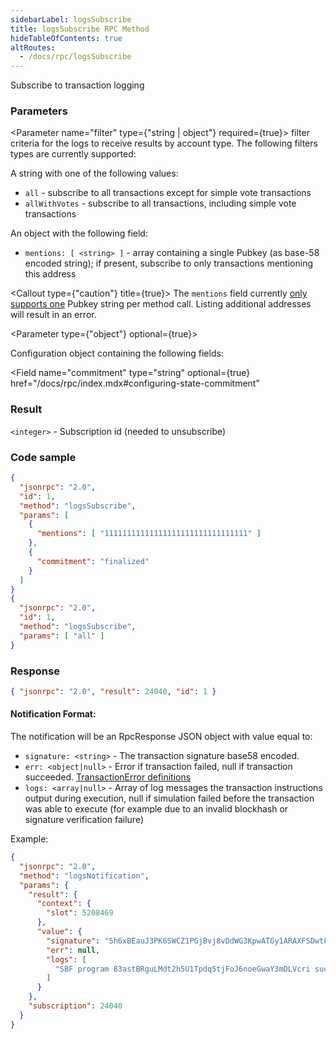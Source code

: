 ```yaml
---
sidebarLabel: logsSubscribe
title: logsSubscribe RPC Method
hideTableOfContents: true
altRoutes:
  - /docs/rpc/logsSubscribe
---
```


Subscribe to transaction logging

<DocSideBySide>

<DocLeftSide>

### Parameters

<Parameter name="filter" type={"string | object"} required={true}>
  filter criteria for the logs to receive results by account type. The following filters types are currently supported:

<Field type="string">

A string with one of the following values:

-   `all` - subscribe to all transactions except for simple vote transactions
-   `allWithVotes` - subscribe to all transactions, including simple vote
    transactions

</Field>

<Field type="object">

An object with the following field:

-   `mentions: [ <string> ]` - array containing a single Pubkey (as base-58
    encoded string); if present, subscribe to only transactions mentioning this
    address

<Callout type={"caution"} title={true}>
  The `mentions` field currently [only supports
  one](https://github.com/solana-labs/solana/blob/master/rpc/src/rpc_pubsub.rs#L481)
  Pubkey string per method call. Listing additional addresses will result in an
  error.
</Callout>

</Field>

</Parameter>

<Parameter type={"object"} optional={true}>

Configuration object containing the following fields:

<Field
  name="commitment"
  type="string"
  optional={true}
  href="/docs/rpc/index.mdx#configuring-state-commitment"
></Field>

</Parameter>

### Result

`<integer>` - Subscription id (needed to unsubscribe)

</DocLeftSide>

<DocRightSide>

### Code sample

```json
{
  "jsonrpc": "2.0",
  "id": 1,
  "method": "logsSubscribe",
  "params": [
    {
      "mentions": [ "11111111111111111111111111111111" ]
    },
    {
      "commitment": "finalized"
    }
  ]
}
{
  "jsonrpc": "2.0",
  "id": 1,
  "method": "logsSubscribe",
  "params": [ "all" ]
}
```

### Response

```json
{ "jsonrpc": "2.0", "result": 24040, "id": 1 }
```

</DocRightSide>
</DocSideBySide>

#### Notification Format:

The notification will be an RpcResponse JSON object with value equal to:

-   `signature: <string>` - The transaction signature base58 encoded.
-   `err: <object|null>` - Error if transaction failed, null if transaction
    succeeded.
    [TransactionError definitions](https://github.com/solana-labs/solana/blob/c0c60386544ec9a9ec7119229f37386d9f070523/sdk/src/transaction/error.rs#L13)
-   `logs: <array|null>` - Array of log messages the transaction instructions
    output during execution, null if simulation failed before the transaction was
    able to execute (for example due to an invalid blockhash or signature
    verification failure)

Example:

```json
{
  "jsonrpc": "2.0",
  "method": "logsNotification",
  "params": {
    "result": {
      "context": {
        "slot": 5208469
      },
      "value": {
        "signature": "5h6xBEauJ3PK6SWCZ1PGjBvj8vDdWG3KpwATGy1ARAXFSDwt8GFXM7W5Ncn16wmqokgpiKRLuS83KUxyZyv2sUYv",
        "err": null,
        "logs": [
          "SBF program 83astBRguLMdt2h5U1Tpdq5tjFoJ6noeGwaY3mDLVcri success"
        ]
      }
    },
    "subscription": 24040
  }
}
```
